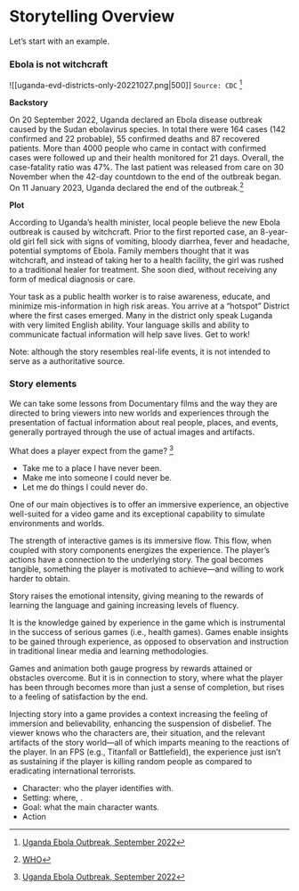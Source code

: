 # Storytelling Overview

Let's start with an example.

### Ebola is not witchcraft

![[uganda-evd-districts-only-20221027.png|500]]
`Source: CDC` [^1]

**Backstory**

On 20 September 2022, Uganda declared an Ebola disease outbreak caused by the Sudan ebolavirus species. In total there were 164 cases (142 confirmed and 22 probable), 55 confirmed deaths and 87 recovered patients. More than 4000 people who came in contact with confirmed cases were followed up and their health monitored for 21 days. Overall, the case-fatality ratio was 47%. The last patient was released from care on 30 November when the 42-day countdown to the end of the outbreak began. On 11 January 2023, Uganda declared the end of the outbreak.[^2]

**Plot**

According to Uganda's health minister, local people believe the new Ebola outbreak is caused by witchcraft. Prior to the first reported case, an 8-year-old girl fell sick with signs of vomiting, bloody diarrhea, fever and headache, potential symptoms of Ebola.  Family members thought that it was witchcraft, and instead of taking her to a health facility, the girl was rushed to a traditional healer for treatment.  She soon died, without receiving any form of medical diagnosis or care.

Your task as a public health worker is to raise awareness, educate, and minimize mis-information in high risk areas.  You arrive at a "hotspot" District where the first cases emerged. Many in the district only speak Luganda with very limited English ability.  Your language skills and ability to communicate factual information will help save lives.  Get to work!

Note: although the story resembles real-life events, it is not intended to serve as a authoritative source.

### Story elements

We can take some lessons from Documentary films and the way they are directed to bring viewers into new worlds and experiences through the presentation of factual information about real people, places, and events, generally portrayed through the use of actual images and artifacts.

What does a player expect from the game? [^1]

- Take me to a place I have never been.
- Make me into someone I could never be.
- Let me do things I could never do.

[^1]: Character Development and Storytelling for Games

One of our main objectives is to offer an immersive experience, an objective well-suited for a video game and its exceptional capability to simulate environments and worlds.

The strength of interactive games is its immersive flow. This flow, when coupled with story components energizes the experience. The player’s actions have a connection to the underlying story. The goal becomes tangible, something the player is motivated to achieve—and willing to work harder to obtain.

Story raises the emotional intensity, giving meaning to the rewards of learning the language and gaining increasing levels of fluency.

It is the knowledge gained by experience in the game which is instrumental in the success of serious games (i.e., health games). Games enable insights to be gained through experience, as opposed to observation and instruction in traditional linear media and learning methodologies.

Games and animation both gauge progress by rewards attained or obstacles overcome. But it is in connection to story, where what the player has been through becomes more than just a sense of completion, but rises to a feeling of satisfaction by the end.

Injecting story into a game provides a context increasing the feeling of immersion and believability, enhancing the suspension of disbelief. The viewer knows who the  characters are, their situation, and the relevant artifacts of the story world—all of which imparts meaning to the reactions of the player. In an FPS (e.g., Titanfall or Battlefield), the experience just isn’t as sustaining if the player is killing random people as compared to eradicating international terrorists.


- Character: who the player identifies with.
- Setting: where, .
- Goal: what the main character wants.
- Action


[^1]: [Uganda Ebola Outbreak, September 2022](https://www.cdc.gov/vhf/ebola/outbreaks/uganda/2022-sep.html)
[^2]: [WHO](https://www.afro.who.int/countries/uganda/news/uganda-declares-end-ebola-disease-outbreak)
